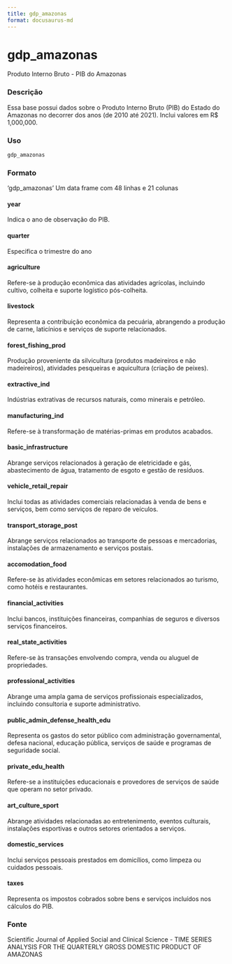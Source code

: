 ```yaml
---
title: gdp_amazonas
format: docusaurus-md
---
```





# gdp_amazonas

Produto Interno Bruto - PIB do Amazonas

### Descrição

Essa base possui dados sobre o Produto Interno Bruto (PIB) do Estado do
Amazonas no decorrer dos anos (de 2010 até 2021). Inclui valores em R\$
1,000,000.

### Uso

```r
gdp_amazonas
```

### Formato

‘gdp_amazonas’ Um data frame com 48 linhas e 21 colunas

#### year

Indica o ano de observação do PIB.

#### quarter

Especifica o trimestre do ano

#### agriculture

Refere-se à produção econômica das atividades agrícolas, incluindo
cultivo, colheita e suporte logístico pós-colheita.

#### livestock

Representa a contribuição econômica da pecuária, abrangendo a produção
de carne, laticínios e serviços de suporte relacionados.

#### forest_fishing_prod

Produção proveniente da silvicultura (produtos madeireiros e não
madeireiros), atividades pesqueiras e aquicultura (criação de peixes).

#### extractive_ind

Indústrias extrativas de recursos naturais, como minerais e petróleo.

#### manufacturing_ind

Refere-se à transformação de matérias-primas em produtos acabados.

#### basic_infrastructure

Abrange serviços relacionados à geração de eletricidade e gás,
abastecimento de água, tratamento de esgoto e gestão de resíduos.

#### vehicle_retail_repair

Inclui todas as atividades comerciais relacionadas à venda de bens e
serviços, bem como serviços de reparo de veículos.

#### transport_storage_post

Abrange serviços relacionados ao transporte de pessoas e mercadorias,
instalações de armazenamento e serviços postais.

#### accomodation_food

Refere-se às atividades econômicas em setores relacionados ao turismo,
como hotéis e restaurantes.

#### financial_activities

Inclui bancos, instituições financeiras, companhias de seguros e
diversos serviços financeiros.

#### real_state_activities

Refere-se às transações envolvendo compra, venda ou aluguel de
propriedades.

#### professional_activities

Abrange uma ampla gama de serviços profissionais especializados,
incluindo consultoria e suporte administrativo.

#### public_admin_defense_health_edu

Representa os gastos do setor público com administração governamental,
defesa nacional, educação pública, serviços de saúde e programas de
seguridade social.

#### private_edu_health

Refere-se a instituições educacionais e provedores de serviços de saúde
que operam no setor privado.

#### art_culture_sport

Abrange atividades relacionadas ao entretenimento, eventos culturais,
instalações esportivas e outros setores orientados a serviços.

#### domestic_services

Inclui serviços pessoais prestados em domicílios, como limpeza ou
cuidados pessoais.

#### taxes

Representa os impostos cobrados sobre bens e serviços incluídos nos
cálculos do PIB.

### Fonte

Scientific Journal of Applied Social and Clinical Science - TIME SERIES
ANALYSIS FOR THE QUARTERLY GROSS DOMESTIC PRODUCT OF AMAZONAS
